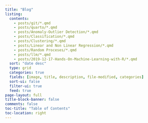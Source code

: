 ```yaml
---
title: "Blog"
listing:
  contents:
    - posts/git/*.qmd
    - posts/quarto/*.qmd
    - posts/Anomaly-Outlier Detection/*.qmd
    - posts/Classification/*.qmd
    - posts/Clustering/*.qmd
    - posts/Linear and Non Linear Regression/*.qmd
    - posts/Random Proceses/*.qmd
    - posts/llm/*.qmd
    - posts/2019-12-17-Hands-On-Machine-Learning-with-R/*.qmd
  sort: "date desc"
  type: grid
  categories: true
  fields: [image, title, description, file-modified, categories]
  sort-ui: false
  filter-ui: true
  feed: true
page-layout: full
title-block-banner: false
comments: false
toc-title: "Table of Contents"
toc-location: right
---
```


```{=html}
<script>
const tooltipTriggerList = document.querySelectorAll('[data-bs-toggle="tooltip"]')
const tooltipList = [...tooltipTriggerList].map(tooltipTriggerEl => new bootstrap.Tooltip(tooltipTriggerEl))
</script>
<style>
div#quarto-sidebar-glass { display: none !important; }
ul.navbar-nav.navbar-nav-scroll { -webkit-flex-direction: row !important; }
/* #quarto-sidebar { padding: 5px; }
#quarto-sidebar > * { padding: 5px; }
div.sidebar-menu-container > * { padding: 5px 5px 5px 5px; }
#quarto-margin-sidebar { padding: 40px; } */
</style>
```